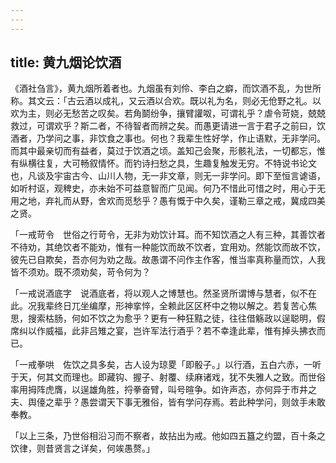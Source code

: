 ```yaml
---
---
---
```

title: 黄九烟论饮酒
---



《酒社刍言》，黄九烟所着者也。九烟虽有刘伶、李白之癖，而饮酒不乱，为世所称。其文云：「古云酒以成礼，又云酒以合欢。既以礼为名，则必无伧野之礼。以欢为主，则必无愁苦之叹矣。若角鬬纷争，攘臂讙呶，可谓礼乎？虐令苛娆，兢兢救过，可谓欢乎？斯二者，不待智者而辨之矣。而愚更请进一言于君子之前曰，饮酒者，乃学问之事，非饮食之事也。何也？我辈生性好学，作止语默，无非学问。而其中最亲切而有益者，莫过于饮酒之顷。盖知己会聚，形骸礼法，一切都忘，惟有纵横往复，大可畅叙情怀。而钓诗扫愁之具，生趣复触发无穷。不特说书论文也，凡谈及宇宙古今、山川人物，无一非文章，则无一非学问。即下至恒言谑语，如听村讴，观稗史，亦未始不可益意智而广见闻。何乃不惜此可惜之时，用心于无用之地，弃礼而从野，舍欢而觅愁乎？愚有慨于中久矣，谨勒三章之戒，冀成四美之贤。

「一戒苛令　世俗之行苛令，无非为劝饮计耳。而不知饮酒之人有三种，其善饮者不待劝，其绝饮者不能劝，惟有一种能饮而故不饮者，宜用劝。然能饮而故不饮，彼先已自欺矣，吾亦何为劝之哉。故愚谓不问作主作客，惟当率真称量而饮，人我皆不须劝。既不须劝矣，苛令何为？

「一戒说酒底字　说酒底者，将以观人之博慧也。然圣贤所谓博与慧者，似不在此。况我辈终日兀坐编摩，形神挛悴，全赖此区区杯中之物以解之。若复苦心焦思，搜索枯肠，何如不饮之为愈乎？更有一种狂黠之徒，往往借觞政以逞聪明，假席纠以作威福，此非吕雉之宴，岂许军法行酒乎？若不幸逢此辈，惟有掉头拂衣而已。

「一戒拳哄　佐饮之具多矣，古人设为琼畟「即骰子。」以行酒，五白六赤，一听于天，何其文而理也。即藏钩、握子、射覆、续麻诸戏，犹不失雅人之致。而世俗率用拇阵虎膺，以逞雄角胜，捋拳奋臂，叫号暄争。如许声态，亦何异于市井之夫、舆儓之辈乎？愚尝谓天下事无雅俗，皆有学问存焉。若此种学问，则敛手未敢奉教。

「以上三条，乃世俗相沿习而不察者，故拈出为戒。他如四五簋之约盟，百十条之饮律，则昔贤言之详矣，何竢愚赘。」